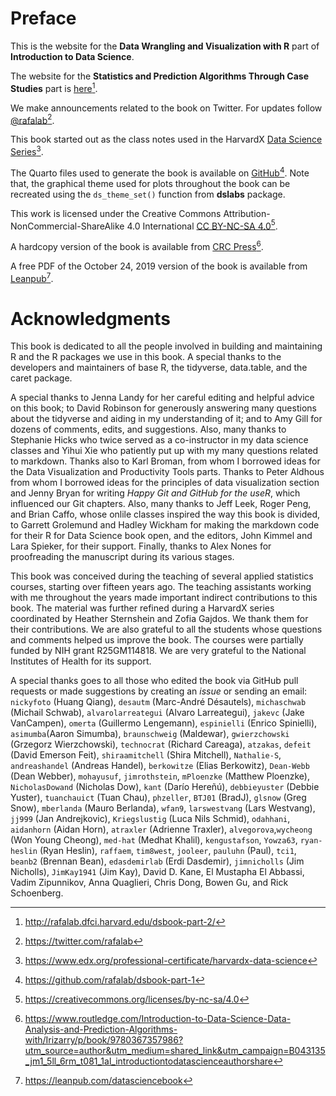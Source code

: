 # Preface {.unnumbered}

This is the website for the **Data Wrangling and Visualization with R** part of **Introduction to Data Science**.

The website for the **Statistics and Prediction Algorithms Through Case Studies** part is [here](http://rafalab.dfci.harvard.edu/dsbook-part-2/)[^index-1].

[^index-1]: <http://rafalab.dfci.harvard.edu/dsbook-part-2/>

We make announcements related to the book on Twitter. For updates follow [\@rafalab](https://twitter.com/rafalab)[^index-2].

[^index-2]: <https://twitter.com/rafalab>

This book started out as the class notes used in the HarvardX [Data Science Series](https://www.edx.org/professional-certificate/harvardx-data-science)[^index-3].

[^index-3]: <https://www.edx.org/professional-certificate/harvardx-data-science>

<!-- A hardcopy version of the book is available from [CRC Press](https://www.crcpress.com/Introduction-to-Data-Science-Data-Analysis-and-Prediction-Algorithms-with/Irizarry/p/book/9780367357986)^[https://www.crcpress.com/Introduction-to-Data-Science-Data-Analysis-and-Prediction-Algorithms-with/Irizarry/p/book/9780367357986]. -->

<!-- A free PDF of the October 24, 2019 version of the book is available from [Leanpub](https://leanpub.com/datasciencebook)^[https://leanpub.com/datasciencebook].-->

The Quarto files used to generate the book is available on [GitHub](https://github.com/rafalab/dsbook-part-1)[^index-4]. Note that, the graphical theme used for plots throughout the book can be recreated using the `ds_theme_set()` function from **dslabs** package.

[^index-4]: <https://github.com/rafalab/dsbook-part-1>

This work is licensed under the Creative Commons Attribution-NonCommercial-ShareAlike 4.0 International [CC BY-NC-SA 4.0](https://creativecommons.org/licenses/by-nc-sa/4.0)[^index-5].

[^index-5]: <https://creativecommons.org/licenses/by-nc-sa/4.0>

A hardcopy version of the book is available from [CRC Press](https://www.routledge.com/Introduction-to-Data-Science-Data-Analysis-and-Prediction-Algorithms-with/Irizarry/p/book/9780367357986?utm_source=author&utm_medium=shared_link&utm_campaign=B043135_jm1_5ll_6rm_t081_1al_introductiontodatascienceauthorshare)[^index-6].

[^index-6]: <https://www.routledge.com/Introduction-to-Data-Science-Data-Analysis-and-Prediction-Algorithms-with/Irizarry/p/book/9780367357986?utm_source=author&utm_medium=shared_link&utm_campaign=B043135_jm1_5ll_6rm_t081_1al_introductiontodatascienceauthorshare>

A free PDF of the October 24, 2019 version of the book is available from [Leanpub](https://leanpub.com/datasciencebook)[^index-7].

[^index-7]: <https://leanpub.com/datasciencebook>


# Acknowledgments {.unnumbered}

This book is dedicated to all the people involved in building and maintaining R and the R packages we use in this book. A special thanks to the developers and maintainers of base R, the tidyverse, data.table, and the caret package.

A special thanks to Jenna Landy for her careful editing and helpful advice on this book; to David Robinson for generously answering many questions about the tidyverse and aiding in my understanding of it; and to Amy Gill for dozens of comments, edits, and suggestions. Also, many thanks to Stephanie Hicks who twice served as a co-instructor in my data science classes and Yihui Xie who patiently put up with my many questions related to markdown. Thanks also to Karl Broman, from whom I borrowed ideas for the Data Visualization and Productivity Tools parts. Thanks to Peter Aldhous from whom I borrowed ideas for the principles of data visualization section and Jenny Bryan for writing *Happy Git and GitHub for the useR*, which influenced our Git chapters. Also, many thanks to Jeff Leek, Roger Peng, and Brian Caffo, whose onlile classes inspired the way this book is divided, to Garrett Grolemund and Hadley Wickham for making the markdown code for their R for Data Science book open, and the editors, John Kimmel and Lara Spieker, for their support. Finally, thanks to Alex Nones for proofreading the manuscript during its various stages.

This book was conceived during the teaching of several applied statistics courses, starting over fifteen years ago. The teaching assistants working with me throughout the years made important indirect contributions to this book. The material was further refined during a HarvardX series coordinated by Heather Sternshein and Zofia Gajdos. We thank them for their contributions. We are also grateful to all the students whose questions and comments helped us improve the book. The courses were partially funded by NIH grant R25GM114818. We are very grateful to the National Institutes of Health for its support.

A special thanks goes to all those who edited the book via GitHub pull requests or made suggestions by creating an *issue* or sending an email: `nickyfoto` (Huang Qiang), `desautm` (Marc-André Désautels), `michaschwab` (Michail Schwab), `alvarolarreategui` (Alvaro Larreategui), `jakevc` (Jake VanCampen), `omerta` (Guillermo Lengemann), `espinielli` (Enrico Spinielli), `asimumba`(Aaron Simumba), `braunschweig` (Maldewar), `gwierzchowski` (Grzegorz Wierzchowski), `technocrat` (Richard Careaga), `atzakas`, `defeit` (David Emerson Feit), `shiraamitchell` (Shira Mitchell), `Nathalie-S`, `andreashandel` (Andreas Handel), `berkowitze` (Elias Berkowitz), `Dean-Webb` (Dean Webber), `mohayusuf`, `jimrothstein`, `mPloenzke` (Matthew Ploenzke), `NicholasDowand` (Nicholas Dow), `kant` (Darío Hereñú), `debbieyuster` (Debbie Yuster), `tuanchauict` (Tuan Chau), `phzeller`, `BTJ01` (BradJ), `glsnow` (Greg Snow), `mberlanda` (Mauro Berlanda), `wfan9`, `larswestvang` (Lars Westvang), `jj999` (Jan Andrejkovic), `Kriegslustig` (Luca Nils Schmid), `odahhani`, `aidanhorn` (Aidan Horn), `atraxler` (Adrienne Traxler), `alvegorova`,`wycheong` (Won Young Cheong), `med-hat` (Medhat Khalil), `kengustafson`, `Yowza63`, `ryan-heslin` (Ryan Heslin), `raffaem`, `tim8west`, `jooleer`, `pauluhn` (Paul), `tci1`, `beanb2` (Brennan Bean), `edasdemirlab` (Erdi Dasdemir), `jimnicholls` (Jim Nicholls), 
`JimKay1941` (Jim Kay), David D. Kane, El Mustapha El Abbassi, Vadim Zipunnikov, Anna Quaglieri, Chris Dong, Bowen Gu, and Rick Schoenberg.
